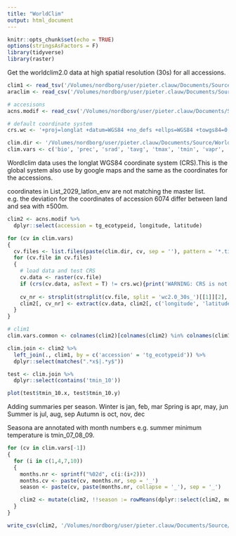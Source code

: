 ```yaml
---
title: "WorldClim"
output: html_document
---
```


```r
knitr::opts_chunk$set(echo = TRUE)
options(stringsAsFactors = F)
library(tidyverse)
library(raster)
```

Get the worldclim2.0 data at high spatial resolution (30s) for all accessions.


```r
clim1 <- read_tsv('/Volumes/nordborg/user/pieter.clauw/Documents/Source/Accessions/List_2029_latlon_env.txt')
araclim <- read_csv('/Volumes/nordborg/user/pieter.clauw/Documents/Source/Accessions/araclim.csv')

# accesisons
acns.modif <- read_csv('/Volumes/nordborg/user/pieter.clauw/Documents/Source/Accessions/accs_2029_ids_lat_long.modified_MN_SH.csv')

# default coordinate system
crs.wc <- '+proj=longlat +datum=WGS84 +no_defs +ellps=WGS84 +towgs84=0,0,0'

clim.dir <- '/Volumes/nordborg/user/pieter.clauw/Documents/Source/WorldClim/wc2.0_30s/'
clim.vars <- c('bio', 'prec', 'srad', 'tavg', 'tmax', 'tmin', 'vapr', 'wind')
```
Wordlclim data uses the longlat WGS84 coordinate system (CRS).This is the global system also use by google maps and the same as the coordinates for the accessions.

coordinates in List_2029_latlon_env are not matching the master list.
e.g. the deviation for the coordinates of accession 6074 differ between land and sea with ±500m.

```r
clim2 <- acns.modif %>%
  dplyr::select(accession = tg_ecotypeid, longitude, latitude)

for (cv in clim.vars)
{
  cv.files <- list.files(paste(clim.dir, cv, sep = ''), pattern = '*.tif', full.names = T)
  for (cv.file in cv.files)
  {
    # load data and test CRS
    cv.data <- raster(cv.file)
    if (crs(cv.data, asText = T) != crs.wc){print('WARNING: CRS is not correct')}
    
    cv_nr <- strsplit(strsplit(cv.file, split = 'wc2.0_30s_')[[1]][2], split = '[.]')[[1]][1]
    clim2[, cv_nr] <- extract(cv.data, clim2[, c('longitude', 'latitude')], method = 'bilinear')
  }
}
```


```r
# clim1
clim.vars.common <- colnames(clim2)[colnames(clim2) %in% colnames(clim1)]

clim.join <- clim2 %>%
  left_join(., clim1, by = c('accession' = 'tg_ecotypeid')) %>%
  dplyr::select(matches(".*x$|.*y$"))

test <- clim.join %>%
  dplyr::select(contains('tmin_10'))

plot(test$tmin_10.x, test$tmin_10.y)
```

Adding summaries per season.
Winter is jan, feb, mar
Spring is apr, may, jun
Summer is jul, aug, sep
Autumn is oct, nov, dec

Seasona are annotated with month numbers
  e.g. summer minimum temperature is tmin_07_08_09.
```r

for (cv in clim.vars[-1])
{
  for (i in c(1,4,7,10))
  {
    months.nr <- sprintf("%02d", c(i:(i+2)))
    months.cv <- paste(cv, months.nr, sep = '_')
    season <- paste(cv, paste(months.nr, collapse = '_'), sep = '_')

    clim2 <- mutate(clim2, !!season := rowMeans(dplyr::select(clim2, months.cv)))
  }
}
```



```r
write_csv(clim2, '/Volumes/nordborg/user/pieter.clauw/Documents/Source/Accessions/2029_modified_MN_SH_wc2.0_30s_bilinear.csv')
```






